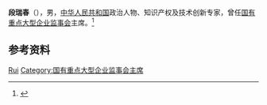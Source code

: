 '''段瑞春'''（{{bd|？|}}），男，[[中华人民共和国|中华人民共和国]]政治人物、知识产权及技术创新专家，曾任[[国有重点大型企业监事会|国有重点大型企业监事会]]主席。<ref>{{Cite web|title=段瑞春教授簡介及演講摘要|url=http://www.cuhk.edu.hk/cpr/HLHL/bio&syn-3.htm|accessdate=2021-02-11|work=香港中文大学}}</ref>

== 参考资料 ==
{{reflist}}

{{Authority control}}
{{DEFAULTSORT:Duan段}}
[[Category:段姓|Rui]]
[[Category:国有重点大型企业监事会主席|Category:国有重点大型企业监事会主席]]

{{中国人物小作品}}